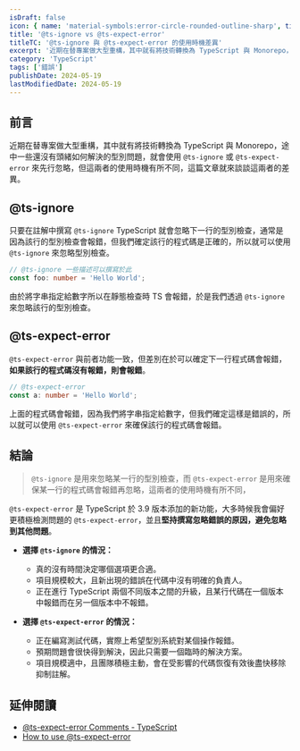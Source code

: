 ```yaml
---
isDraft: false
icon: { name: 'material-symbols:error-circle-rounded-outline-sharp', title: '警告符號' }
title: '@ts-ignore vs @ts-expect-error'
titleTC: '@ts-ignore 與 @ts-expect-error 的使用時機差異'
excerpt: '近期在替專案做大型重構，其中就有將技術轉換為 TypeScript 與 Monorepo，途中一些還沒有頭緒如何解決的型別問題，就會使用 `@ts-ignore` 或 `@ts-expect-error` 來先行忽略，但這兩者的使用時機有所不同，這篇文章就來談談這兩者的差異。'
category: 'TypeScript'
tags: ['錯誤']
publishDate: 2024-05-19
lastModifiedDate: 2024-05-19
---
```


## 前言

近期在替專案做大型重構，其中就有將技術轉換為 TypeScript 與 Monorepo，途中一些還沒有頭緒如何解決的型別問題，就會使用 `@ts-ignore` 或 `@ts-expect-error` 來先行忽略，但這兩者的使用時機有所不同，這篇文章就來談談這兩者的差異。

## @ts-ignore

只要在註解中撰寫 `@ts-ignore` TypeScript 就會忽略下一行的型別檢查，通常是因為該行的型別檢查會報錯，但我們確定該行的程式碼是正確的，所以就可以使用 `@ts-ignore` 來忽略型別檢查。

```ts
// @ts-ignore 一些描述可以撰寫於此
const foo: number = 'Hello World';
```

由於將字串指定給數字所以在靜態檢查時 TS 會報錯，於是我們透過 `@ts-ignore` 來忽略該行的型別檢查。

## @ts-expect-error

`@ts-expect-error` 與前者功能一致，但差別在於可以確定下一行程式碼會報錯，**如果該行的程式碼沒有報錯，則會報錯**。

```ts
// @ts-expect-error
const a: number = 'Hello World';
```

上面的程式碼會報錯，因為我們將字串指定給數字，但我們確定這樣是錯誤的，所以就可以使用 `@ts-expect-error` 來確保該行的程式碼會報錯。

## 結論

> `@ts-ignore` 是用來忽略某一行的型別檢查，而 `@ts-expect-error` 是用來確保某一行的程式碼會報錯再忽略，這兩者的使用時機有所不同，

`@ts-expect-error` 是 TypeScript 於 3.9 版本添加的新功能，大多時候我會偏好更積極檢測問題的 `@ts-expect-error`，並且**堅持撰寫忽略錯誤的原因，避免忽略到其他問題**。

- **選擇 `@ts-ignore` 的情況：**

  - 真的沒有時間決定哪個選項更合適。
  - 項目規模較大，且新出現的錯誤在代碼中沒有明確的負責人。
  - 正在進行 TypeScript 兩個不同版本之間的升級，且某行代碼在一個版本中報錯而在另一個版本中不報錯。

- **選擇 `@ts-expect-error` 的情況：**
  - 正在編寫測試代碼，實際上希望型別系統對某個操作報錯。
  - 預期問題會很快得到解決，因此只需要一個臨時的解決方案。
  - 項目規模適中，且團隊積極主動，會在受影響的代碼恢復有效後盡快移除抑制註解。

## 延伸閱讀

- [@ts-expect-error Comments - TypeScript](https://www.typescriptlang.org/docs/handbook/release-notes/typescript-3-9.html#-ts-expect-error-comments)
- [How to use @ts-expect-error](https://www.totaltypescript.com/concepts/how-to-use-ts-expect-error)
